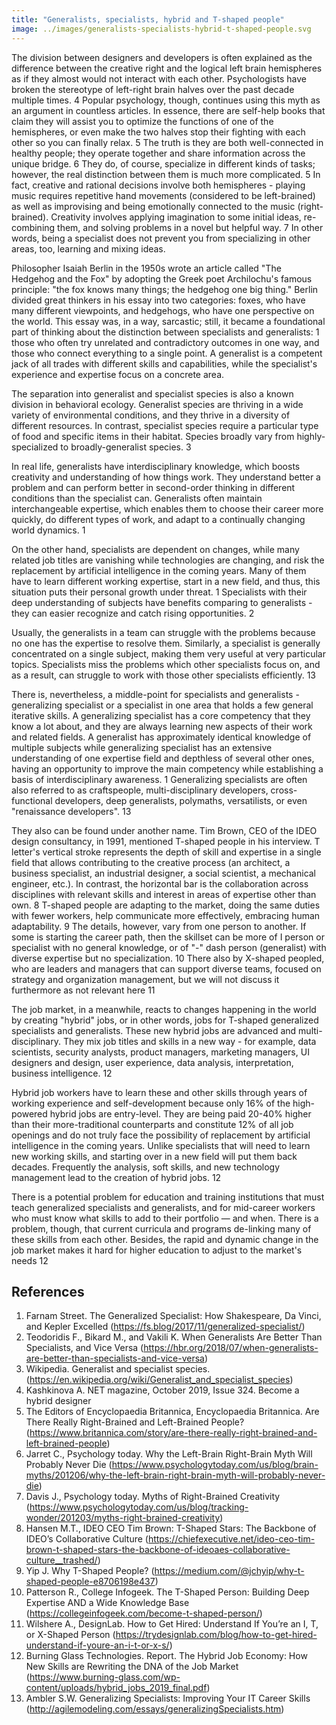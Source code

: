```yaml
---
title: "Generalists, specialists, hybrid and T-shaped people"
image: ../images/generalists-specialists-hybrid-t-shaped-people.svg
---
```


The division between designers and developers is often explained as the
difference between the creative right and the logical left brain hemispheres as
if they almost would not interact with each other. Psychologists have broken the
stereotype of left-right brain halves over the past decade multiple times. <ref>4</ref>
Popular psychology, though, continues using this myth as an argument in
countless articles. In essence, there are self-help books that claim they will
assist you to optimize the functions of one of the hemispheres, or even make the
two halves stop their fighting with each other so you can finally relax. <ref>5</ref> The
truth is they are both well-connected in healthy people; they operate together
and share information across the unique bridge. <ref>6</ref> They do, of course,
specialize in different kinds of tasks; however, the real distinction between
them is much more complicated. <ref>5</ref> In fact, creative and rational decisions
involve both hemispheres - playing music requires repetitive hand movements
(considered to be left-brained) as well as improvising and being emotionally
connected to the music (right-brained). Creativity involves applying imagination
to some initial ideas, re-combining them, and solving problems in a novel but
helpful way. <ref>7</ref> In other words, being a specialist does not prevent you from
specializing in other areas, too, learning and mixing ideas.

Philosopher Isaiah Berlin in the 1950s wrote an article called "The Hedgehog and
the Fox" by adopting the Greek poet Archilochu's famous principle: "the fox
knows many things; the hedgehog one big thing." Berlin divided great thinkers in
his essay into two categories: foxes, who have many different viewpoints, and
hedgehogs, who have one perspective on the world. This essay was, in a way,
sarcastic; still, it became a foundational part of thinking about the
distinction between specialists and generalists: <ref>1</ref> those who often try
unrelated and contradictory outcomes in one way, and those who connect
everything to a single point. A generalist is a competent jack of all trades
with different skills and capabilities, while the specialist's experience and
expertise focus on a concrete area.

The separation into generalist and specialist species is also a known division
in behavioral ecology. Generalist species are thriving in a wide variety of
environmental conditions, and they thrive in a diversity of different resources.
In contrast, specialist species require a particular type of food and specific
items in their habitat. Species broadly vary from highly-specialized to
broadly-generalist species. <ref>3</ref>

In real life, generalists have interdisciplinary knowledge, which boosts
creativity and understanding of how things work. They understand better a
problem and can perform better in second-order thinking in different conditions
than the specialist can. Generalists often maintain interchangeable expertise,
which enables them to choose their career more quickly, do different types of
work, and adapt to a continually changing world dynamics. <ref>1</ref>

On the other hand, specialists are dependent on changes, while many related job
titles are vanishing while technologies are changing, and risk the replacement
by artificial intelligence in the coming years. Many of them have to learn
different working expertise, start in a new field, and thus, this situation puts
their personal growth under threat. <ref>1</ref> Specialists with their deep
understanding of subjects have benefits comparing to generalists - they can
easier recognize and catch rising opportunities. <ref>2</ref>

Usually, the generalists in a team can struggle with the problems because no one
has the expertise to resolve them. Similarly, a specialist is generally
concentrated on a single subject, making them very useful at very particular
topics. Specialists miss the problems which other specialists focus on, and as a
result, can struggle to work with those other specialists efficiently. <ref>13</ref>

There is, nevertheless, a middle-point for specialists and generalists -
generalizing specialist or a specialist in one area that holds a few general
iterative skills. A generalizing specialist has a core competency that they know
a lot about, and they are always learning new aspects of their work and related
fields. A generalist has approximately identical knowledge of multiple subjects
while generalizing specialist has an extensive understanding of one expertise
field and depthless of several other ones, having an opportunity to improve the
main competency while establishing a basis of interdisciplinary awareness. <ref>1</ref>
Generalizing specialists are often also referred to as craftspeople,
multi-disciplinary developers, cross-functional developers, deep generalists,
polymaths, versatilists, or even "renaissance developers". <ref>13</ref>

They also can be found under another name. Tim Brown, CEO of the IDEO design
consultancy, in 1991, mentioned T-shaped people in his interview. T letter's
vertical stroke represents the depth of skill and expertise in a single field
that allows contributing to the creative process (an architect, a business
specialist, an industrial designer, a social scientist, a mechanical engineer,
etc.). In contrast, the horizontal bar is the collaboration across disciplines
with relevant skills and interest in areas of expertise other than own. <ref>8</ref>
T-shaped people are adapting to the market, doing the same duties with fewer
workers, help communicate more effectively, embracing human adaptability. <ref>9</ref>
The details, however, vary from one person to another. If some is starting the
career path, then the skillset can be more of I person or specialist with no
general knowledge, or of "-" dash person (generalist) with diverse expertise but
no specialization. <ref>10</ref> There also by X-shaped peopled, who are leaders and
managers that can support diverse teams, focused on strategy and organization
management, but we will not discuss it furthermore as not relevant here <ref>11</ref>

The job market, in a meanwhile, reacts to changes happening in the world by
creating "hybrid" jobs, or in other words, jobs for T-shaped generalized
specialists and generalists. These new hybrid jobs are advanced and
multi-disciplinary. They mix job titles and skills in a new way - for example,
data scientists, security analysts, product managers, marketing managers, UI
designers and design, user experience, data analysis, interpretation, business
intelligence. <ref>12</ref>

Hybrid job workers have to learn these and other skills through years of working
experience and self-development because only 16% of the high-powered hybrid jobs
are entry-level. They are being paid 20-40% higher than their more-traditional
counterparts and constitute 12% of all job openings and do not truly face the
possibility of replacement by artificial intelligence in the coming years.
Unlike specialists that will need to learn new working skills, and starting over
in a new field will put them back decades. Frequently the analysis, soft skills,
and new technology management lead to the creation of hybrid jobs. <ref>12</ref>

There is a potential problem for education and training institutions that must
teach generalized specialists and generalists, and for mid-career workers who
must know what skills to add to their portfolio — and when. There is a problem,
though, that current curricula and programs de-linking many of these skills from
each other. Besides, the rapid and dynamic change in the job market makes it
hard for higher education to adjust to the market's needs <ref>12</ref>

## References

1. Farnam Street. The Generalized Specialist: How Shakespeare, Da Vinci, and
   Kepler Excelled (https://fs.blog/2017/11/generalized-specialist/)
2. Teodoridis F., Bikard M., and Vakili K. When Generalists Are Better Than
   Specialists, and Vice Versa
   (https://hbr.org/2018/07/when-generalists-are-better-than-specialists-and-vice-versa)
3. Wikipedia. Generalist and specialist species.
   (https://en.wikipedia.org/wiki/Generalist_and_specialist_species)
4. Kashkinova A. NET magazine, October 2019, Issue 324. Become a hybrid designer
5. The Editors of Encyclopaedia Britannica, Encyclopaedia Britannica. Are There
   Really Right-Brained and Left-Brained People?
   (https://www.britannica.com/story/are-there-really-right-brained-and-left-brained-people)
6. Jarret C., Psychology today. Why the Left-Brain Right-Brain Myth Will
   Probably Never Die
   (https://www.psychologytoday.com/us/blog/brain-myths/201206/why-the-left-brain-right-brain-myth-will-probably-never-die)
7. Davis J., Psychology today. Myths of Right-Brained Creativity
   (https://www.psychologytoday.com/us/blog/tracking-wonder/201203/myths-right-brained-creativity)
8. Hansen M.T., IDEO CEO Tim Brown: T-Shaped Stars: The Backbone of IDEO’s
   Collaborative Culture
   (https://chiefexecutive.net/ideo-ceo-tim-brown-t-shaped-stars-the-backbone-of-ideoaes-collaborative-culture__trashed/)
9. Yip J. Why T-Shaped People?
   (https://medium.com/@jchyip/why-t-shaped-people-e8706198e437)
10. Patterson R., College Infogeek. The T-Shaped Person: Building Deep Expertise
    AND a Wide Knowledge Base
    (https://collegeinfogeek.com/become-t-shaped-person/)
11. Wilshere A., DesignLab. How to Get Hired: Understand If You’re an I, T, or
    X-Shaped Person
    (https://trydesignlab.com/blog/how-to-get-hired-understand-if-youre-an-i-t-or-x-s/)
12. Burning Glass Technologies. Report. The Hybrid Job Economy: How New Skills
    are Rewriting the DNA of the Job Market
    (https://www.burning-glass.com/wp-content/uploads/hybrid_jobs_2019_final.pdf)
13. Ambler S.W. Generalizing Specialists: Improving Your IT Career Skills
    (http://agilemodeling.com/essays/generalizingSpecialists.htm)
